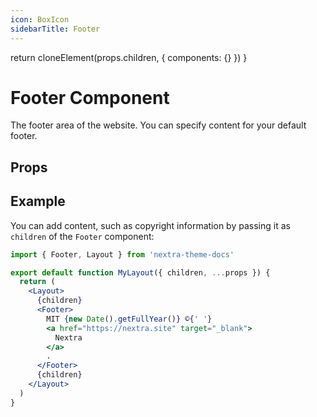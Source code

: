 ```yaml
---
icon: BoxIcon
sidebarTitle: Footer
---
```



  return cloneElement(props.children, {
    components: {}
  })
}

# Footer Component

The footer area of the website. You can specify content for your default footer.

## Props

<APIDocs
  componentName="Footer"
  packageName="nextra-theme-docs"
  groupKeys="ComponentProps<'footer'>"
/>

## Example

You can add content, such as copyright information by passing it as `children`
of the `Footer` component:

```jsx filename="app/layout.jsx"
import { Footer, Layout } from 'nextra-theme-docs'

export default function MyLayout({ children, ...props }) {
  return (
    <Layout>
      {children}
      <Footer>
        MIT {new Date().getFullYear()} ©{' '}
        <a href="https://nextra.site" target="_blank">
          Nextra
        </a>
        .
      </Footer>
      {children}
    </Layout>
  )
}
```

<ToggleVisibilitySection element="`<Footer>`" property="footer" />
